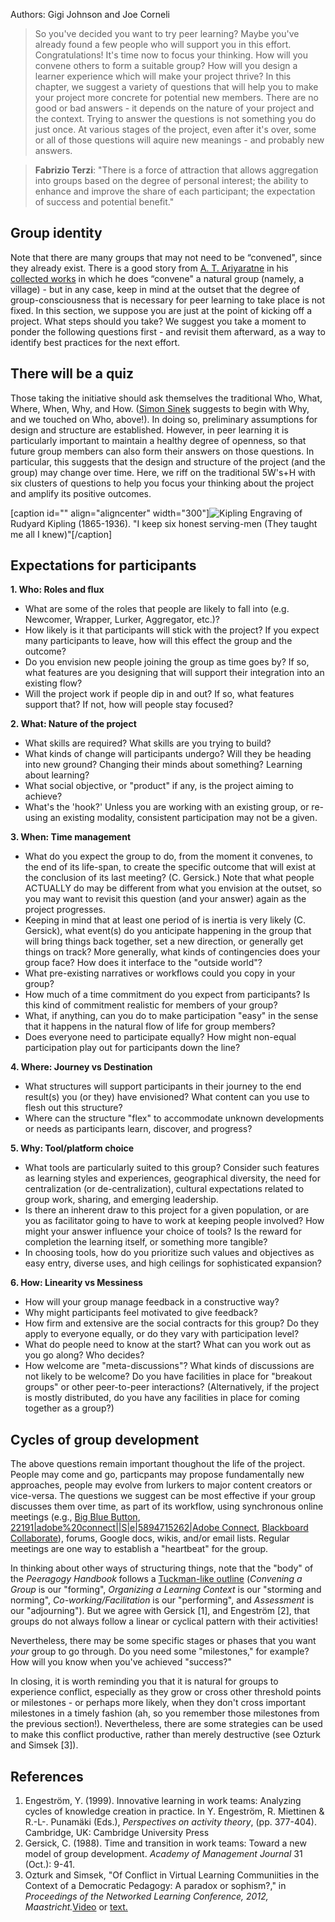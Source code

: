 Authors: Gigi Johnson and Joe Corneli

<blockquote>So you've decided you want to try peer learning? Maybe you've already found a few people who will support you in this effort. Congratulations! It's time now to focus your thinking. How will you convene others to form a suitable group? How will you design a learner experience which will make your project thrive? In this chapter, we suggest a variety of questions that will help you to make your project more concrete for potential new members. There are no good or bad answers - it depends on the nature of your project and the context. Trying to answer the questions is not something you do just once. At various stages of the project, even after it's over, some or all of those questions will aquire new meanings - and probably new answers.</blockquote>
<blockquote>'''Fabrizio Terzi''': &quot;There is a force of attraction that allows aggregation into groups based on the degree of personal interest; the ability to enhance and improve the share of each participant; the expectation of success and potential benefit.&quot;</blockquote>
== Group identity ==

Note that there are many groups that may not need to be “convened&quot;, since they already exist. There is a good story from [http://www.sarvodayausa.org/learn/a-t-ariyartne/ A. T. Ariyaratne] in his [http://www.sarvodaya.org/about/philosophy/collected-works-vol-1/rural-self-help collected works] in which he does “convene&quot; a natural group (namely, a village) - but in any case, keep in mind at the outset that the degree of group-consciousness that is necessary for peer learning to take place is not fixed. In this section, we suppose you are just at the point of kicking off a project. What steps should you take? We suggest you take a moment to ponder the following questions first - and revisit them afterward, as a way to identify best practices for the next effort.

== There will be a quiz ==

Those taking the initiative should ask themselves the traditional Who, What, Where, When, Why, and How. ([http://en.wikipedia.org/wiki/Simon_Sinek Simon Sinek] suggests to begin with Why, and we touched on Who, above!). In doing so, preliminary assumptions for design and structure are established. However, in peer learning it is particularly important to maintain a healthy degree of openness, so that future group members can also form their answers on those questions. In particular, this suggests that the design and structure of the project (and the group) may change over time. Here, we riff on the traditional 5W's+H with six clusters of questions to help you focus your thinking about the project and amplify its positive outcomes.

[caption id=&quot;&quot; align=&quot;aligncenter&quot; width=&quot;300&quot;][[Image:http://metameso.org/~joe/kipling.jpg|Kipling]] Engraving of Rudyard Kipling (1865-1936). &quot;I keep six honest serving-men (They taught me all I knew)&quot;[/caption]

== Expectations for participants ==

'''1. Who: Roles and flux'''

* What are some of the roles that people are likely to fall into (e.g. Newcomer, Wrapper, Lurker, Aggregator, etc.)?
* How likely is it that participants will stick with the project? If you expect many participants to leave, how will this effect the group and the outcome?
* Do you envision new people joining the group as time goes by? If so, what features are you designing that will support their integration into an existing flow?
* Will the project work if people dip in and out? If so, what features support that? If not, how will people stay focused?

'''2. What: Nature of the project'''

* What skills are required? What skills are you trying to build?
* What kinds of change will participants undergo? Will they be heading into new ground? Changing their minds about something? Learning about learning?
* What social objective, or &quot;product&quot; if any, is the project aiming to achieve?
* What's the 'hook?' Unless you are working with an existing group, or re-using an existing modality, consistent participation may not be a given.

'''3. When: Time management'''

* What do you expect the group to do, from the moment it convenes, to the end of its life-span, to create the specific outcome that will exist at the conclusion of its last meeting? (C. Gersick.) Note that what people ACTUALLY do may be different from what you envision at the outset, so you may want to revisit this question (and your answer) again as the project progresses.
* Keeping in mind that at least one period of is inertia is very likely (C. Gersick), what event(s) do you anticipate happening in the group that will bring things back together, set a new direction, or generally get things on track? More generally, what kinds of contingencies does your group face? How does it interface to the &quot;outside world&quot;?
* What pre-existing narratives or workflows could you copy in your group?
* How much of a time commitment do you expect from participants? Is this kind of commitment realistic for members of your group?
* What, if anything, can you do to make participation &quot;easy&quot; in the sense that it happens in the natural flow of life for group members?
* Does everyone need to participate equally? How might non-equal participation play out for participants down the line?

'''4. Where: Journey vs Destination'''

* What structures will support participants in their journey to the end result(s) you (or they) have envisioned? What content can you use to flesh out this structure?
* Where can the structure &quot;flex&quot; to accommodate unknown developments or needs as participants learn, discover, and progress?

'''5. Why: Tool/platform choice'''

* What tools are particularly suited to this group? Consider such features as learning styles and experiences, geographical diversity, the need for centralization (or de-centralization), cultural expectations related to group work, sharing, and emerging leadership.
* Is there an inherent draw to this project for a given population, or are you as facilitator going to have to work at keeping people involved? How might your answer influence your choice of tools? Is the reward for completion the learning itself, or something more tangible?
* In choosing tools, how do you prioritize such values and objectives as easy entry, diverse uses, and high ceilings for sophisticated expansion?

'''6. How: Linearity vs Messiness'''

* How will your group manage feedback in a constructive way?
* Why might participants feel motivated to give feedback?
* How firm and extensive are the social contracts for this group? Do they apply to everyone equally, or do they vary with participation level?
* What do people need to know at the start? What can you work out as you go along? Who decides?
* How welcome are &quot;meta-discussions&quot;? What kinds of discussions are not likely to be welcome? Do you have facilities in place for &quot;breakout groups&quot; or other peer-to-peer interactions? (Alternatively, if the project is mostly distributed, do you have any facilities in place for coming together as a group?)

== Cycles of group development ==

The above questions remain important thoughout the life of the project. People may come and go, particpants may propose fundamentally new approaches, people may evolve from lurkers to major content creators or vice-versa. The questions we suggest can be most effective if your group discusses them over time, as part of its workflow, using synchronous online meetings (e.g., [http://www.bigbluebutton.org/ Big Blue Button], [[http://success.adobe.com/en/na/sem/products/connect/1109_6011_connect_webinars.html?sdid=IEASO&skwcid=TC|22191|adobe%20connect||S|e|5894715262|Adobe Connect]], [http://www.blackboard.com/platforms/collaborate/overview.aspx Blackboard Collaborate]), forums, Google docs, wikis, and/or email lists. Regular meetings are one way to establish a &quot;heartbeat&quot; for the group.

In thinking about other ways of structuring things, note that the &quot;body&quot; of the ''Peeragogy Handbook'' follows a [http://en.wikipedia.org/wiki/Forming-storming-norming-performing Tuckman-like outline] (''Convening a Group'' is our &quot;forming&quot;, ''Organizing a Learning Context'' is our &quot;storming and norming&quot;, ''Co-working/Facilitation'' is our &quot;performing&quot;, and ''Assessment'' is our &quot;adjourning&quot;). But we agree with Gersick [1], and Engeström [2], that groups do not always follow a linear or cyclical pattern with their activities!

Nevertheless, there may be some specific stages or phases that you want ''your'' group to go through. Do you need some &quot;milestones,&quot; for example? How will you know when you've achieved &quot;success?&quot;

In closing, it is worth reminding you that it is natural for groups to experience conflict, especially as they grow or cross other threshold points or milestones - or perhaps more likely, when they don't cross important milestones in a timely fashion (ah, so you remember those milestones from the previous section!). Nevertheless, there are some strategies can be used to make this conflict productive, rather than merely destructive (see Ozturk and Simsek [3]).

== References ==

# Engeström, Y. (1999). Innovative learning in work teams: Analyzing cycles of knowledge creation in practice. In Y. Engeström, R. Miettinen &amp; R.-L-. Punamäki (Eds.), ''Perspectives on activity theory'', (pp. 377-404). Cambridge, UK: Cambridge University Press
# Gersick, C. (1988). Time and transition in work teams: Toward a new model of group development. ''Academy of Management Journal'' 31 (Oct.): 9-41.
# Ozturk and Simsek, &quot;Of Conflict in Virtual Learning Communiities in the Context of a Democratic Pedagogy: A paradox or sophism?,&quot; in ''Proceedings of the Networked Learning Conference, 2012, Maastricht.''[http://www.lancaster.ac.uk/fass/edres/seminars/Ozturk300311.htm Video] or [http://networkedlearningconference.org.uk/abstracts/pdf/ozturk.pdf text.]

